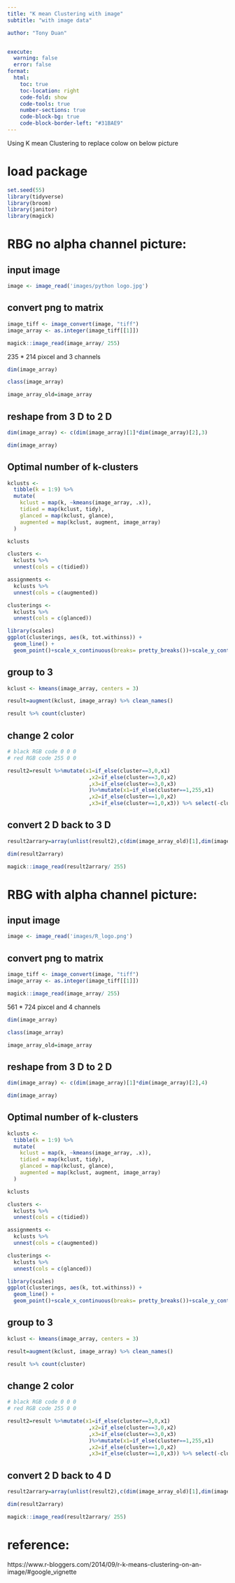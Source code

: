 ```yaml
---
title: "K mean Clustering with image"
subtitle: "with image data"

author: "Tony Duan"


execute:
  warning: false
  error: false
format:
  html:
    toc: true
    toc-location: right
    code-fold: show
    code-tools: true
    number-sections: true
    code-block-bg: true
    code-block-border-left: "#31BAE9"
---
```


Using K mean Clustering to replace colow on below picture


# load package

```r
set.seed(55)
library(tidyverse)
library(broom)
library(janitor)
library(magick)
```

# RBG no alpha channel picture:

## input image
```r
image <- image_read('images/python logo.jpg')
```


## convert png to matrix
```r
image_tiff <- image_convert(image, "tiff")
image_array <- as.integer(image_tiff[[1]])                
```


```r
magick::image_read(image_array/ 255)
```
235 * 214 pixcel and 3 channels
```r
dim(image_array)
```

```r
class(image_array)
```


```r
image_array_old=image_array
```

## reshape from 3 D to 2 D
```r
dim(image_array) <- c(dim(image_array)[1]*dim(image_array)[2],3)
```

```r
dim(image_array)
```

## Optimal number of k-clusters


```r
kclusts <- 
  tibble(k = 1:9) %>%
  mutate(
    kclust = map(k, ~kmeans(image_array, .x)),
    tidied = map(kclust, tidy),
    glanced = map(kclust, glance),
    augmented = map(kclust, augment, image_array)
  )

kclusts
```


```r
clusters <- 
  kclusts %>%
  unnest(cols = c(tidied))

assignments <- 
  kclusts %>% 
  unnest(cols = c(augmented))

clusterings <- 
  kclusts %>%
  unnest(cols = c(glanced))
```



```r
library(scales)
ggplot(clusterings, aes(k, tot.withinss)) +
  geom_line() +
  geom_point()+scale_x_continuous(breaks= pretty_breaks())+scale_y_continuous(labels = scales::comma)
```



## group to 3 

```r
kclust <- kmeans(image_array, centers = 3)
```

```r
result=augment(kclust, image_array) %>% clean_names()
```



```r
result %>% count(cluster)
```

## change  2 color
```r
# black RGB code 0 0 0
# red RGB code 255 0 0

result2=result %>%mutate(x1=if_else(cluster==3,0,x1) 
                          ,x2=if_else(cluster==3,0,x2) 
                          ,x3=if_else(cluster==3,0,x3) 
                          )%>%mutate(x1=if_else(cluster==1,255,x1) 
                          ,x2=if_else(cluster==1,0,x2) 
                          ,x3=if_else(cluster==1,0,x3)) %>% select(-cluster)
```

## convert 2 D back to 3 D
```r
result2arrary=array(unlist(result2),c(dim(image_array_old)[1],dim(image_array_old)[2],3))
```


```r
dim(result2arrary)
```


```r
magick::image_read(result2arrary/ 255)
```
# RBG with alpha channel picture:




## input image
```r
image <- image_read('images/R_logo.png')
```


## convert png to matrix
```r
image_tiff <- image_convert(image, "tiff")
image_array <- as.integer(image_tiff[[1]])                
```


```r
magick::image_read(image_array/ 255)
```
561 * 724 pixcel and 4 channels
```r
dim(image_array)
```

```r
class(image_array)
```


```r
image_array_old=image_array
```

## reshape from 3 D to 2 D
```r
dim(image_array) <- c(dim(image_array)[1]*dim(image_array)[2],4)
```

```r
dim(image_array)
```

## Optimal number of k-clusters


```r
kclusts <- 
  tibble(k = 1:9) %>%
  mutate(
    kclust = map(k, ~kmeans(image_array, .x)),
    tidied = map(kclust, tidy),
    glanced = map(kclust, glance),
    augmented = map(kclust, augment, image_array)
  )

kclusts
```


```r
clusters <- 
  kclusts %>%
  unnest(cols = c(tidied))

assignments <- 
  kclusts %>% 
  unnest(cols = c(augmented))

clusterings <- 
  kclusts %>%
  unnest(cols = c(glanced))
```



```r
library(scales)
ggplot(clusterings, aes(k, tot.withinss)) +
  geom_line() +
  geom_point()+scale_x_continuous(breaks= pretty_breaks())+scale_y_continuous(labels = scales::comma)
```



## group to 3 

```r
kclust <- kmeans(image_array, centers = 3)
```

```r
result=augment(kclust, image_array) %>% clean_names()
```



```r
result %>% count(cluster)
```

## change  2 color
```r
# black RGB code 0 0 0
# red RGB code 255 0 0

result2=result %>%mutate(x1=if_else(cluster==3,0,x1) 
                          ,x2=if_else(cluster==3,0,x2) 
                          ,x3=if_else(cluster==3,0,x3) 
                          )%>%mutate(x1=if_else(cluster==1,255,x1) 
                          ,x2=if_else(cluster==1,0,x2) 
                          ,x3=if_else(cluster==1,0,x3)) %>% select(-cluster)
```

## convert 2 D back to 4 D
```r
result2arrary=array(unlist(result2),c(dim(image_array_old)[1],dim(image_array_old)[2],4))
```


```r
dim(result2arrary)
```


```r
magick::image_read(result2arrary/ 255)
```

# reference:

https://www.r-bloggers.com/2014/09/r-k-means-clustering-on-an-image/#google_vignette